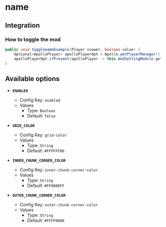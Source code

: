 # name

## Integration

### How to toggle the mod

```java
public void togglenameExample(Player viewer, boolean value) {
    Optional<ApolloPlayer> apolloPlayerOpt = Apollo.getPlayerManager().getPlayer(viewer.getUniqueId());
    apolloPlayerOpt.ifPresent(apolloPlayer -> this.modSettingModule.getOptions().set(apolloPlayer, ModChunkBorders.ENABLED, value));
}
```

## Available options

- __`ENABLED`__
    - Config Key: `enabled`
    - Values
        - Type: `Boolean`
        - Default: `false`

- __`GRID_COLOR`__
    - Config Key: `grid-color`
    - Values
        - Type: `String`
        - Default: `#FFFFFF00`

- __`INNER_CHUNK_CORNER_COLOR`__
    - Config Key: `inner-chunk-corner-color`
    - Values
        - Type: `String`
        - Default: `#FF0000FF`

- __`OUTER_CHUNK_CORNER_COLOR`__
    - Config Key: `outer-chunk-corner-color`
    - Values
        - Type: `String`
        - Default: `#FFFF0000`

